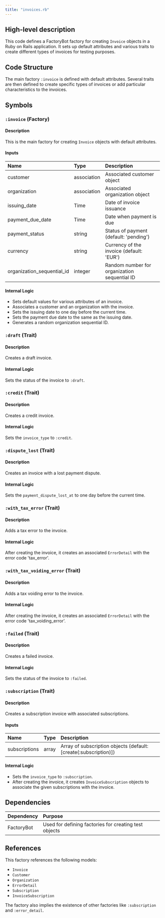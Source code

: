 ```yaml
---
title: "invoices.rb"
---
```


## High-level description
This code defines a FactoryBot factory for creating `Invoice` objects in a Ruby on Rails application. It sets up default attributes and various traits to create different types of invoices for testing purposes.

## Code Structure
The main factory `:invoice` is defined with default attributes. Several traits are then defined to create specific types of invoices or add particular characteristics to the invoices.

## Symbols

### `:invoice` (Factory)
#### Description
This is the main factory for creating `Invoice` objects with default attributes.

#### Inputs
| Name | Type | Description |
|:-----|:-----|:------------|
| customer | association | Associated customer object |
| organization | association | Associated organization object |
| issuing_date | Time | Date of invoice issuance |
| payment_due_date | Time | Date when payment is due |
| payment_status | string | Status of payment (default: 'pending') |
| currency | string | Currency of the invoice (default: 'EUR') |
| organization_sequential_id | integer | Random number for organization sequential ID |

#### Internal Logic
- Sets default values for various attributes of an invoice.
- Associates a customer and an organization with the invoice.
- Sets the issuing date to one day before the current time.
- Sets the payment due date to the same as the issuing date.
- Generates a random organization sequential ID.

### `:draft` (Trait)
#### Description
Creates a draft invoice.

#### Internal Logic
Sets the status of the invoice to `:draft`.

### `:credit` (Trait)
#### Description
Creates a credit invoice.

#### Internal Logic
Sets the `invoice_type` to `:credit`.

### `:dispute_lost` (Trait)
#### Description
Creates an invoice with a lost payment dispute.

#### Internal Logic
Sets the `payment_dispute_lost_at` to one day before the current time.

### `:with_tax_error` (Trait)
#### Description
Adds a tax error to the invoice.

#### Internal Logic
After creating the invoice, it creates an associated `ErrorDetail` with the error code 'tax_error'.

### `:with_tax_voiding_error` (Trait)
#### Description
Adds a tax voiding error to the invoice.

#### Internal Logic
After creating the invoice, it creates an associated `ErrorDetail` with the error code 'tax_voiding_error'.

### `:failed` (Trait)
#### Description
Creates a failed invoice.

#### Internal Logic
Sets the status of the invoice to `:failed`.

### `:subscription` (Trait)
#### Description
Creates a subscription invoice with associated subscriptions.

#### Inputs
| Name | Type | Description |
|:-----|:-----|:------------|
| subscriptions | array | Array of subscription objects (default: [create(:subscription)]) |

#### Internal Logic
- Sets the `invoice_type` to `:subscription`.
- After creating the invoice, it creates `InvoiceSubscription` objects to associate the given subscriptions with the invoice.

## Dependencies
| Dependency | Purpose |
|:-----------|:--------|
| FactoryBot | Used for defining factories for creating test objects |

## References
This factory references the following models:
- `Invoice`
- `Customer`
- `Organization`
- `ErrorDetail`
- `Subscription`
- `InvoiceSubscription`

The factory also implies the existence of other factories like `:subscription` and `:error_detail`.